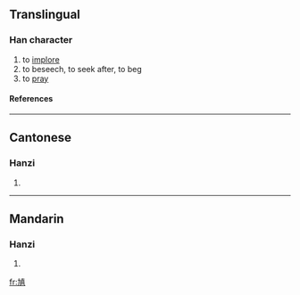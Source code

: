==Translingual==
===Han character===
{{Han char|rn=5|rad=乙|as=11|sn=12|four=|canj=大弓十月金 (KNJBC)}}
# to [[implore]]
# to beseech, to seek after, to beg
# to [[pray]]
====References====
{{Han ref|kx=0084.321|hdz=10263.070|uh=3424|ud=13348}}

----
==Cantonese==
===Hanzi===
{{yue-hanzi|jyut=|y=kaau4}}
# {{defn|Cantonese}}

----
==Mandarin==
===Hanzi===
{{cmn-hanzi|pin=[[qiú]] ([[qiu2]])|wg=ch'iu<sup>2</sup>}}
# {{defn|Mandarin}}

[[fr:㐤]]